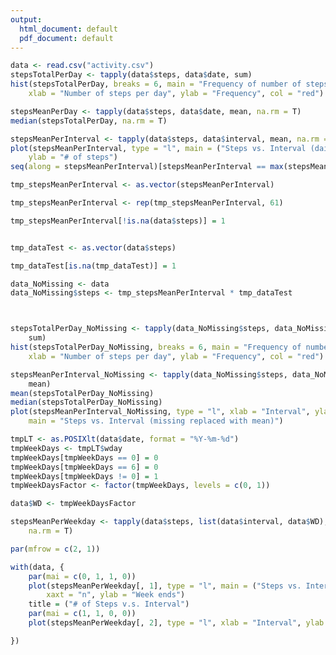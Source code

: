 ---
output:
  html_document: default
  pdf_document: default
---
```{r}
data <- read.csv("activity.csv")
stepsTotalPerDay <- tapply(data$steps, data$date, sum)
hist(stepsTotalPerDay, breaks = 6, main = "Frequency of number of steps per day", 
    xlab = "Number of steps per day", ylab = "Frequency", col = "red")
```

```{r}
stepsMeanPerDay <- tapply(data$steps, data$date, mean, na.rm = T)
median(stepsTotalPerDay, na.rm = T)
```

```{r}
stepsMeanPerInterval <- tapply(data$steps, data$interval, mean, na.rm = T)
plot(stepsMeanPerInterval, type = "l", main = ("Steps vs. Interval (daily average)"), 
    ylab = "# of steps")
seq(along = stepsMeanPerInterval)[stepsMeanPerInterval == max(stepsMeanPerInterval)]

tmp_stepsMeanPerInterval <- as.vector(stepsMeanPerInterval)

tmp_stepsMeanPerInterval <- rep(tmp_stepsMeanPerInterval, 61)

tmp_stepsMeanPerInterval[!is.na(data$steps)] = 1


tmp_dataTest <- as.vector(data$steps)

tmp_dataTest[is.na(tmp_dataTest)] = 1

data_NoMissing <- data
data_NoMissing$steps <- tmp_stepsMeanPerInterval * tmp_dataTest



stepsTotalPerDay_NoMissing <- tapply(data_NoMissing$steps, data_NoMissing$date, 
    sum)
hist(stepsTotalPerDay_NoMissing, breaks = 6, main = "Frequency of number of steps per day", 
    xlab = "Number of steps per day", ylab = "Frequency", col = "red")
```

```{r}
stepsMeanPerInterval_NoMissing <- tapply(data_NoMissing$steps, data_NoMissing$interval, 
    mean)
mean(stepsTotalPerDay_NoMissing)
median(stepsTotalPerDay_NoMissing)
plot(stepsMeanPerInterval_NoMissing, type = "l", xlab = "Interval", ylab = "# of Steps", 
    main = "Steps vs. Interval (missing replaced with mean)")
```
```{r}

tmpLT <- as.POSIXlt(data$date, format = "%Y-%m-%d")
tmpWeekDays <- tmpLT$wday
tmpWeekDays[tmpWeekDays == 0] = 0
tmpWeekDays[tmpWeekDays == 6] = 0
tmpWeekDays[tmpWeekDays != 0] = 1
tmpWeekDaysFactor <- factor(tmpWeekDays, levels = c(0, 1))

data$WD <- tmpWeekDaysFactor

stepsMeanPerWeekday <- tapply(data$steps, list(data$interval, data$WD), mean, 
    na.rm = T)

par(mfrow = c(2, 1))

with(data, {
    par(mai = c(0, 1, 1, 0))
    plot(stepsMeanPerWeekday[, 1], type = "l", main = ("Steps vs. Interval"), 
        xaxt = "n", ylab = "Week ends")
    title = ("# of Steps v.s. Interval")
    par(mai = c(1, 1, 0, 0))
    plot(stepsMeanPerWeekday[, 2], type = "l", xlab = "Interval", ylab = "Week days")

})
```

